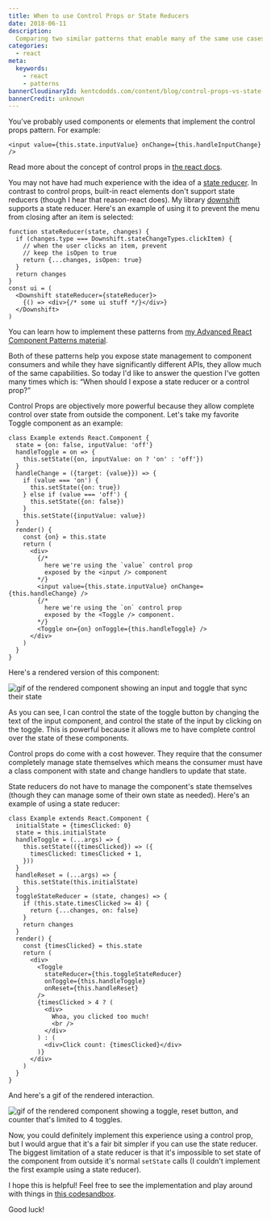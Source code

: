 ```yaml
---
title: When to use Control Props or State Reducers
date: 2018-06-11
description:
  Comparing two similar patterns that enable many of the same use cases.
categories:
  - react
meta:
  keywords:
    - react
    - patterns
bannerCloudinaryId: kentcdodds.com/content/blog/control-props-vs-state-reducers/banner
bannerCredit: unknown
---
```


You've probably used components or elements that implement the control props
pattern. For example:

```tsx
<input value={this.state.inputValue} onChange={this.handleInputChange} />
```

Read more about the concept of control props in
[the react docs](https://reactjs.org/docs/forms.html).

You may not have had much experience with the idea of a
[state reducer](/blog/the-state-reducer-pattern). In contrast to control props,
built-in react elements don't support state reducers (though I hear that
reason-react does). My library
[downshift](https://github.com/downshift-js/downshift) supports a state reducer.
Here's an example of using it to prevent the menu from closing after an item is
selected:

```tsx
function stateReducer(state, changes) {
  if (changes.type === Downshift.stateChangeTypes.clickItem) {
    // when the user clicks an item, prevent
    // keep the isOpen to true
    return {...changes, isOpen: true}
  }
  return changes
}
const ui = (
  <Downshift stateReducer={stateReducer}>
    {() => <div>{/* some ui stuff */}</div>}
  </Downshift>
)
```

You can learn how to implement these patterns from
[my Advanced React Component Patterns material](/workshops/#advanced-react-component-patterns).

Both of these patterns help you expose state management to component consumers
and while they have significantly different APIs, they allow much of the same
capabilities. So today I'd like to answer the question I've gotten many times
which is: “When should I expose a state reducer or a control prop?”

Control Props are objectively more powerful because they allow complete control
over state from outside the component. Let's take my favorite Toggle component
as an example:

```tsx
class Example extends React.Component {
  state = {on: false, inputValue: 'off'}
  handleToggle = on => {
    this.setState({on, inputValue: on ? 'on' : 'off'})
  }
  handleChange = ({target: {value}}) => {
    if (value === 'on') {
      this.setState({on: true})
    } else if (value === 'off') {
      this.setState({on: false})
    }
    this.setState({inputValue: value})
  }
  render() {
    const {on} = this.state
    return (
      <div>
        {/*
          here we're using the `value` control prop
          exposed by the <input /> component
        */}
        <input value={this.state.inputValue} onChange={this.handleChange} />
        {/*
          here we're using the `on` control prop
          exposed by the <Toggle /> component.
        */}
        <Toggle on={on} onToggle={this.handleToggle} />
      </div>
    )
  }
}
```

Here's a rendered version of this component:

![gif of the rendered component showing an input and toggle that sync their state](https://res.cloudinary.com/kentcdodds-com/image/upload/v1625032645/kentcdodds.com/content/blog/control-props-vs-state-reducers/toggle1.gif)

As you can see, I can control the state of the toggle button by changing the
text of the input component, and control the state of the input by clicking on
the toggle. This is powerful because it allows me to have complete control over
the state of these components.

Control props do come with a cost however. They require that the consumer
completely manage state themselves which means the consumer must have a class
component with state and change handlers to update that state.

State reducers do not have to manage the component's state themselves (though
they can manage some of their own state as needed). Here's an example of using a
state reducer:

```tsx
class Example extends React.Component {
  initialState = {timesClicked: 0}
  state = this.initialState
  handleToggle = (...args) => {
    this.setState(({timesClicked}) => ({
      timesClicked: timesClicked + 1,
    }))
  }
  handleReset = (...args) => {
    this.setState(this.initialState)
  }
  toggleStateReducer = (state, changes) => {
    if (this.state.timesClicked >= 4) {
      return {...changes, on: false}
    }
    return changes
  }
  render() {
    const {timesClicked} = this.state
    return (
      <div>
        <Toggle
          stateReducer={this.toggleStateReducer}
          onToggle={this.handleToggle}
          onReset={this.handleReset}
        />
        {timesClicked > 4 ? (
          <div>
            Whoa, you clicked too much!
            <br />
          </div>
        ) : (
          <div>Click count: {timesClicked}</div>
        )}
      </div>
    )
  }
}
```

And here's a gif of the rendered interaction.

![gif of the rendered component showing a toggle, reset button, and counter that's limited to 4 toggles.](https://res.cloudinary.com/kentcdodds-com/image/upload/v1625032645/kentcdodds.com/content/blog/control-props-vs-state-reducers/toggle2.gif)

Now, you could definitely implement this experience using a control prop, but I
would argue that it's a fair bit simpler if you can use the state reducer. The
biggest limitation of a state reducer is that it's impossible to set state of
the component from outside it's normal `setState` calls (I couldn't implement
the first example using a state reducer).

I hope this is helpful! Feel free to see the implementation and play around with
things in [this codesandbox](https://codesandbox.io/s/n09418kvr0).

Good luck!
